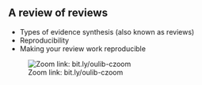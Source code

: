 
## A review of reviews

- Types of evidence synthesis (also known as reviews)
- Reproducibility
- Making your review work reproducible

![Zoom link: bit.ly/oulib-czoom](../qr_codes/QR_code_bitlyoulib-czoom.png)